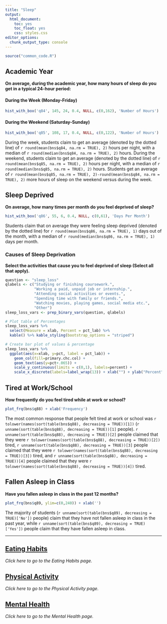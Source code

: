 ```yaml
---
title: "Sleep"
output: 
  html_document: 
    toc: yes
    toc_float: yes
    css: styles.css
editor_options: 
  chunk_output_type: console
---
```


```r
source("common_code.R")
```

## Academic Year
**On average, during the academic year, how many hours of sleep do you get in a typical 24-hour period:**

#### During the Week (Monday-Friday)
```r
hist_with_box('q84', 145, 24, 0.4, NULL, c(0,162), 'Number of Hours')
```

#### During the Weekend (Saturday-Sunday)
```r
hist_with_box('q85', 108, 17, 0.4, NULL, c(0,122), 'Number of Hours')
```
During the week, students claim to get an average (denoted by the dotted line) of `r round(mean(bns$q84, na.rm = TRUE), 2)` hours per night, with a median of `r round(median(bns$q84, na.rm = TRUE), 2)` hours. During the weekend, students claim to get an average (denoted by the dotted line) of `r round(mean(bns$q85, na.rm = TRUE), 2)` hours per night, with a median of `r round(median(bns$q85, na.rm = TRUE), 2)` hours. Students get an average of `r round(mean(bns$q85, na.rm = TRUE), 2)-round(mean(bns$q84, na.rm = TRUE), 2)` more hours of sleep on the weekend versus during the week.

## Sleep Deprived
**On average, how many times per month do you feel deprived of sleep?**
```r
hist_with_box('q86', 55, 6, 0.4, NULL, c(0,61), 'Days Per Month')
```
Students claim that on average they were feeling sleep deprived (denoted by the dotted line) for `r round(mean(bns$q86, na.rm = TRUE), 1)` days out of the month, with a median of `r round(median(bns$q86, na.rm = TRUE), 1)` days per month. 

### Causes of Sleep Deprivation
**Select the activities that cause you to feel deprived of sleep (Select all that apply).**
```r
question <- "sleep_loss"
qlabels <- c("Studying or finishing coursework.",
             "Working a paid, unpaid job or internship.",
             "Attending social activities or events.",
             "Spending time with family or friends.",
             "Watching movies, playing games, social media etc.",
             "Other")
sleep_loss_vars <- prep_binary_vars(question, qlabels)

# Plot table of Percentages
sleep_loss_vars %>% 
  select(Measure = xlab, Percent = pct_lab) %>% 
  kable() %>% kable_styling(bootstrap_options = "striped")

# Create bar plot of values & percentage 
sleep_loss_vars %>% 
  ggplot(aes(x=xlab, y=pct, label = pct_lab)) + 
    geom_col(fill=primary.chc.col) + 
    geom_text(aes(y=pct+.065)) +
    scale_y_continuous(limits = c(0,1), labels=percent) + 
    scale_x_discrete(labels=label_wrap(13)) + xlab("") + ylab("Percent")
```

## Tired at Work/School
**How frequently do you feel tired while at work or school?**
```r
plot_frq(bns$q88) + xlab('Frequency')
```
The most common response that people felt tired at work or school was `r tolower(names(sort(table(bns$q88), decreasing = TRUE))[1])` (`r unname(sort(table(bns$q88), decreasing = TRUE))[1]` people). `r unname(sort(table(bns$q88), decreasing = TRUE))[2]` people claimed that they were `r tolower(names(sort(table(bns$q88), decreasing = TRUE))[2])` tired, `r unname(sort(table(bns$q88), decreasing = TRUE))[3]` people claimed that they were `r tolower(names(sort(table(bns$q88), decreasing = TRUE))[3])` tired, and `r unname(sort(table(bns$q88), decreasing = TRUE))[4]` people claimed that they were `r tolower(names(sort(table(bns$q88), decreasing = TRUE))[4])` tired.

## Fallen Asleep in Class
**Have you fallen asleep in class in the past 12 months?**
```r
plot_frq(bns$q89, ylim=c(0,240)) + xlab('')
```
The majority of students (`r unname(sort(table(bns$q89), decreasing = TRUE)['No'])` people) claim that they have not fallen asleep in class in the past year, while `r unname(sort(table(bns$q89), decreasing = TRUE)['Yes'])` people claim that they have fallen asleep in class.


---

## [Eating Habits](Eating_Habits.html)
*Click here to go to the Eating Habits page.*

## [Physical Activity](Physical_Activity.html)
*Click here to go to the Physical Activity page.*

## [Mental Health](Mental_Health.html)
*Click here to go to the Mental Health page.*
